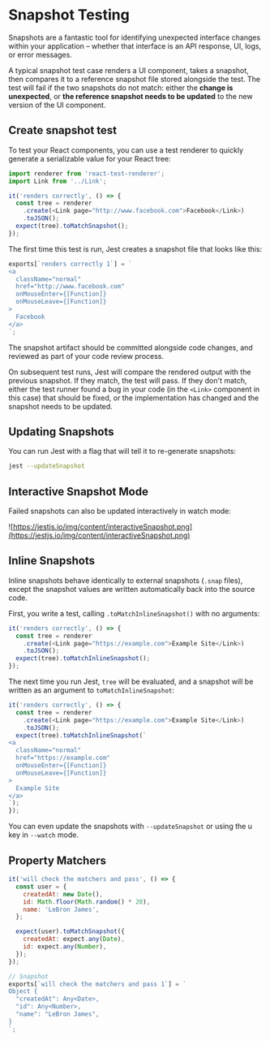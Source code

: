 # Snapshot Testing

Snapshots are a fantastic tool for identifying unexpected interface changes within your application – whether that interface is an API response, UI, logs, or error messages.

A typical snapshot test case renders a UI component, takes a snapshot, then compares it to a reference snapshot file stored alongside the test. The test will fail if the two snapshots do not match: either the **change is unexpected**, or **the reference snapshot needs to be updated** to the new version of the UI component.


## Create snapshot test

To test your React components, you can use a test renderer to quickly generate a serializable value for your React tree:

```js
import renderer from 'react-test-renderer';
import Link from '../Link';

it('renders correctly', () => {
  const tree = renderer
    .create(<Link page="http://www.facebook.com">Facebook</Link>)
    .toJSON();
  expect(tree).toMatchSnapshot();
});
```

The first time this test is run, Jest creates a snapshot file that looks like this:

```js
exports[`renders correctly 1`] = `
<a
  className="normal"
  href="http://www.facebook.com"
  onMouseEnter={[Function]}
  onMouseLeave={[Function]}
>
  Facebook
</a>
`;
```

The snapshot artifact should be committed alongside code changes, and reviewed as part of your code review process.

On subsequent test runs, Jest will compare the rendered output with the previous snapshot. If they match, the test will pass. If they don't match, either the test runner found a bug in your code (in the `<Link>` component in this case) that should be fixed, or the implementation has changed and the snapshot needs to be updated.


## Updating Snapshots

You can run Jest with a flag that will tell it to re-generate snapshots:

```sh
jest --updateSnapshot
```


## Interactive Snapshot Mode

Failed snapshots can also be updated interactively in watch mode:

![https://jestjs.io/img/content/interactiveSnapshot.png](https://jestjs.io/img/content/interactiveSnapshot.png)


## Inline Snapshots

Inline snapshots behave identically to external snapshots (`.snap` files), except the snapshot values are written automatically back into the source code.

First, you write a test, calling `.toMatchInlineSnapshot()` with no arguments:

```js
it('renders correctly', () => {
  const tree = renderer
    .create(<Link page="https://example.com">Example Site</Link>)
    .toJSON();
  expect(tree).toMatchInlineSnapshot();
});
```

The next time you run Jest, `tree` will be evaluated, and a snapshot will be written as an argument to `toMatchInlineSnapshot`:

```js
it('renders correctly', () => {
  const tree = renderer
    .create(<Link page="https://example.com">Example Site</Link>)
    .toJSON();
  expect(tree).toMatchInlineSnapshot(`
<a
  className="normal"
  href="https://example.com"
  onMouseEnter={[Function]}
  onMouseLeave={[Function]}
>
  Example Site
</a>
`);
});
```

You can even update the snapshots with `--updateSnapshot` or using the u key in `--watch` mode.


## Property Matchers

```js
it('will check the matchers and pass', () => {
  const user = {
    createdAt: new Date(),
    id: Math.floor(Math.random() * 20),
    name: 'LeBron James',
  };

  expect(user).toMatchSnapshot({
    createdAt: expect.any(Date),
    id: expect.any(Number),
  });
});

// Snapshot
exports[`will check the matchers and pass 1`] = `
Object {
  "createdAt": Any<Date>,
  "id": Any<Number>,
  "name": "LeBron James",
}
`;
```